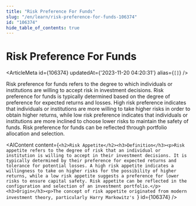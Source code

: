 ```yaml
---
title: "Risk Preference For Funds"
slug: "/en/learn/risk-preference-for-funds-106374"
id: "106374"
hide_table_of_contents: true
---
```



# Risk Preference For Funds

<ArticleMeta id={106374} updatedAt={'2023-11-20 04:20:31'} alias={`[]`} />
<div className='border-solid border-b border-t-0 my-4 border-[var(--ifm-color-gray-300)]' />

Risk preference for funds refers to the degree to which individuals or institutions are willing to accept risk in investment decisions. Risk preference for funds is typically determined based on the degree of preference for expected returns and losses. High risk preference indicates that individuals or institutions are more willing to take higher risks in order to obtain higher returns, while low risk preference indicates that individuals or institutions are more inclined to choose lower risks to maintain the safety of funds. Risk preference for funds can be reflected through portfolio allocation and selection.

<AIContent content={`<h2>Risk Appetite</h2><h3>Definition</h3><p>Risk appetite refers to the degree of risk that an individual or institution is willing to accept in their investment decisions. It is typically determined by their preference for expected returns and tolerance for potential losses. A high risk appetite indicates a willingness to take on higher risks for the possibility of higher returns, while a low risk appetite suggests a preference for lower risks to ensure capital safety. Risk appetite can be reflected in the configuration and selection of an investment portfolio.</p><h3>Origin</h3><p>The concept of risk appetite originated from modern investment theory, particularly Harry Markowitz's `} id={106374} />
